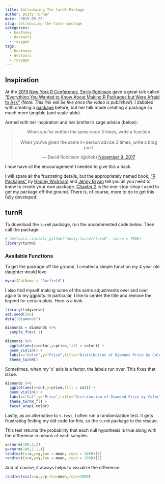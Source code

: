```yaml
---
title: Introducing The turnR Package
author: Dusty Turner
date: '2019-05-29'
slug: introducing-the-turnr-package
categories:
  - beatnavy
  - devtools
  - roxygen
tags:
  - beatnavy
  - devtools
  - roxygen
---
```


## Inspiration

At the [2019 New York R Conference]("https://www.rstats.nyc/"), [Emily Robinson]("https://twitter.com/robinson_es") gave a great talk called ["Everything You Wanted to Know About Making R Packages but Were Afraid to Ask"]("https://www.rstats.nyc/2019/nyr/") (*Note: This link will be live once the video is published*).  I dabbled with creating a [package]("https://github.com/dusty-turner/puertoRicoR") before, but her talk made creating a package so much more tangible (and scale-able).  

Armed with her inspiration and her brother's sage advice (below):

<center>

<blockquote class="twitter-tweet" data-lang="en"><p lang="en" dir="ltr">When you’ve written the same code 3 times, write a function<br><br>When you’ve given the same in-person advice 3 times, write a blog post</p>&mdash; David Robinson (@drob) <a href="https://twitter.com/drob/status/928447584712253440?ref_src=twsrc%5Etfw">November 9, 2017</a></blockquote>
<script async src="https://platform.twitter.com/widgets.js" charset="utf-8"></script>

</center>

I now have all the encouragement I needed to give this a hack.

I will spare all the frustrating details, but the appropriately named book, ["R Packages"]("https://r-pkgs.org/index.html") by [Hadley Wickham]("https://twitter.com/hadleywickham") and [Jenny Bryan]("https://twitter.com/JennyBryan") tell you all you need to know to create your own package.  [Chapter 2]("https://r-pkgs.org/whole-game.html") is the one-stop-shop I used to get my package off the ground.  There is, of course, more to do to get this fully developed.  

## turnR

To download the `turnR` package, run the uncommented code below.  Then call the package.

```r
# devtools::install_github("dusty-turner/turnR", force = TRUE)
library(turnR)
```

### Available Functions

To get the package off the ground, I created a simple function my 4 year old daughter would love

```r
mycat(CatName = "Garfield")
```

I also find myself making some of the same adjustments over and over again to my ggplots.  In particular, I like to center the title and remove the legend for certain plots.  Here is a look.

```r
library(tidyverse)
set.seed(256)
data("diamonds") 

diamonds = diamonds %>%
  sample_frac(.1)

diamonds %>%
  ggplot(aes(x=color,y=price,fill = color)) +
  geom_violin() +
  labs(x="Color",y="Price",title="Distribution of Diamond Price by Color", subtitle = "Colored by Color") +
  theme_turnR()

```

Sometimes, when my 'x' axis is a factor, the labels run over.  This fixes that issue.

```r

diamonds %>%
  ggplot(aes(x=cut,y=price,fill = cut)) +
  geom_violin() +
  labs(x="Cut",y="Price",title="Distribution of Diamond Price by Color", subtitle = "Colored by Cut; Faceted by Color") +
  theme_turnR_f() +
  facet_wrap(~color)

```

Lastly, as an alternative to `t.test`, I often run a randomization test.  It gets frustrating finding my old code for this, so the `turnR` package to the rescue.

This test returns the probability that each null hypothesis is true along with the difference in means of each samples. 

```r
x=rnorm(100,5,2)
y=rnorm(100,5.1,1)
randtest(x=x,y=y,fun = mean, reps = 1000)[2]
randtest(x=x,y=y,fun = mean, reps = 1000)[3]
```

And of course, it always helps to visualize the difference.

```r
randtestviz(x=x,y=y,fun=mean,reps=1000)
```

